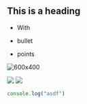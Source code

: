 ## This is a heading

* With

* bullet

* points

![600x400](https://placehold.co/600x400)

<Grid>

<Img src="2019-taiwan-vietnam/cf25bfda23fa4feeb4f436958f0951b9.jpg" />

<Img src="2019-taiwan-vietnam/95d88054ba4145e6a924da0c9da221f0.jpg" />

</Grid>

```js
console.log("asdf")
```
